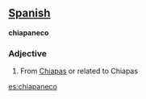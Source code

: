 ==[[Spanish]]==

'''chiapaneco'''

===Adjective===

#From [[Chiapas]] or related to Chiapas

[[es:chiapaneco]]